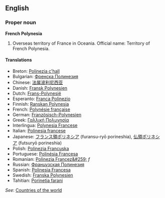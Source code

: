 ==English==

===Proper noun===
'''French Polynesia'''

# Overseas territory of France in Oceania. Official name: Territory of French Polynesia.

====Translations====
*Breton: [[Polinezia c'hall]]
*Bulgarian: [[Френска Полинезия]]
*Chinese: [[法属波利尼西亚]]
*Danish: [[Fransk Polynesien]]
*Dutch: [[Frans-Polynesië]]
*Esperanto: [[Franca Polinezio]]
*Finnish: [[Ranskan Polynesia]]
*French: [[Polynésie française]]
*German: [[Französisch-Polynesien]]
*Greek: [[Γαλλική Πολυνησία]]
*Interlingua: [[Polynesia Francese]]
*Italian: [[Polinesia francese]]
*Japanese: [[フランス領ポリネシア]] (furansu-ryō porineshia), [[仏領ポリネシア]] (futsuryō porineshia)
*Polish: [[Polinezja Francuska]]
*Portuguese: [[Polinésia Francesa]]
*Romanian: [[Polinezia Francez&#259;]] ''f''
*Russian: [[Французская Полинезия]]
*Spanish: [[Polinesia Francesa]]
*Swedish: [[Franska Polynesien]]
*Tahitian: [[Porinetia farani]]

''See'': [[Countries of the world]]